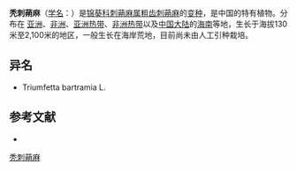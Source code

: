 {{Infraspeciesbox
| name = 秃刺蒴麻
| status = 
| status_system = 
| image =
| species link = 粗齿刺蒴麻
| name = Triumfetta
| species = grandidens
| varietas = glabra
| authority = 
}}

'''秃刺蒴麻'''（[[学名|学名]]：{{lang|la|''Triumfetta grandidens'' var. ''glabra''}}）是[[锦葵科|锦葵科]][[刺蒴麻属|刺蒴麻属]][[粗齿刺蒴麻|粗齿刺蒴麻]]的[[变种|变种]]，是中国的特有植物。分布在 [[亚洲|亚洲]]、[[非洲|非洲]]、[[亚洲热带|亚洲热带]]、[[非洲热带|非洲热带]]以及[[中国大陆|中国大陆]]的[[海南|海南]]等地，生长于海拔130米至2,100米的地区，一般生长在海岸荒地，目前尚未由人工引种栽培。

== 异名 ==
* Triumfetta bartramia L.

== 参考文献 ==
<div class="references-small">
* {{cite web| url =http://www.bioinfo.cn/db05/KmzwSpecies.php?action=view&id=22515| title =秃刺蒴麻（变种）| work =《中国高等植物数据库全库》| publisher =中国科学院微生物研究所| author =昆明植物研究所| accessdate =2009-02-25}}{{dead link|date=2018年4月 |bot=InternetArchiveBot |fix-attempted=yes }}
</div>
{{Taxonbar|from=Q15955800}}

[[Category:刺蒴麻属|秃刺蒴麻]]


{{植物小作品}}